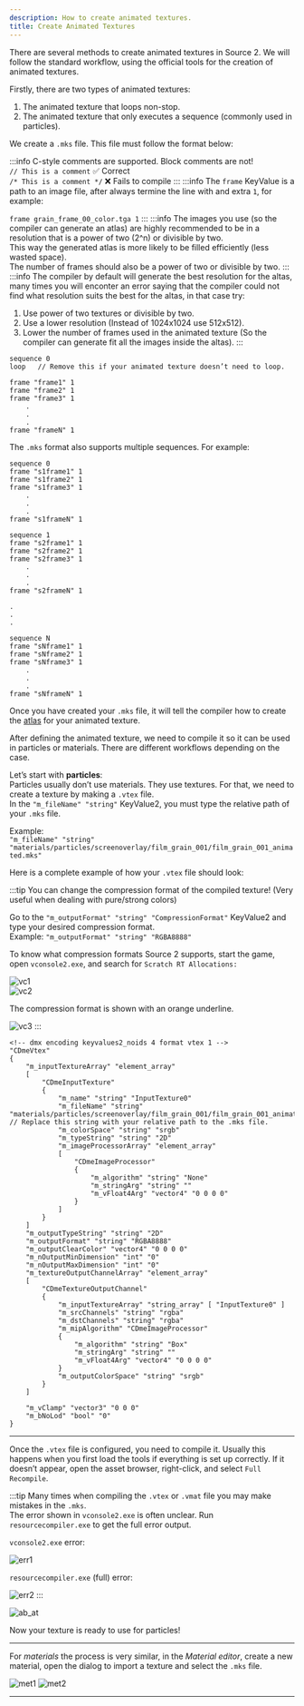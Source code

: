 ```yaml
---
description: How to create animated textures. 
title: Create Animated Textures
---
```


There are several methods to create animated textures in Source 2. We will follow the standard workflow, using the official tools for the creation of animated textures.  

Firstly, there are two types of animated textures:  
1. The animated texture that loops non-stop.  
2. The animated texture that only executes a sequence (commonly used in particles).  

We create a `.mks` file. This file must follow the format below:

:::info
C-style comments are supported. Block comments are not!  
`// This is a comment` ✅ Correct  
`/* This is a comment */` ❌ Fails to compile
:::
:::info
The `frame` KeyValue is a path to an image file, after always termine the line with and extra `1`, for example:

`frame grain_frame_00_color.tga 1`
:::
:::info
The images you use (so the compiler can generate an atlas) are highly recommended to be in a resolution that is a power of two (2^n) or divisible by two.  
This way the generated atlas is more likely to be filled efficiently (less wasted space).  
The number of frames should also be a power of two or divisible by two.
:::
:::info
The compiler by default will generate the best resolution for the altas, many times you will enconter an error saying that the compiler could not find what resolution suits the best for the altas,
in that case try:

1. Use power of two textures or divisible by two.
2. Use a lower resolution (Instead of 1024x1024 use 512x512).
3. Lower the number of frames used in the animated texture (So the compiler can generate fit all the images inside the altas). 
:::
```
sequence 0
loop   // Remove this if your animated texture doesn’t need to loop. 

frame "frame1" 1
frame "frame2" 1
frame "frame3" 1
    .
    .
    .
frame "frameN" 1
```

The `.mks` format also supports multiple sequences. For example:

```
sequence 0
frame "s1frame1" 1
frame "s1frame2" 1
frame "s1frame3" 1
    .
    .
    .
frame "s1frameN" 1

sequence 1
frame "s2frame1" 1
frame "s2frame2" 1
frame "s2frame3" 1
    .
    .
    .
frame "s2frameN" 1

.
.
.

sequence N
frame "sNframe1" 1
frame "sNframe2" 1
frame "sNframe3" 1
    .
    .
    .
frame "sNframeN" 1
```

Once you have created your `.mks` file, it will tell the compiler how to create the [atlas](https://en.wikipedia.org/wiki/Texture_atlas) for your animated texture.  

After defining the animated texture, we need to compile it so it can be used in particles or materials. There are different workflows depending on the case.  

Let’s start with **particles**:  
Particles usually don’t use materials. They use textures. For that, we need to create a texture by making a `.vtex` file.  
In the `"m_fileName" "string"` KeyValue2, you must type the relative path of your `.mks` file.  

Example:  
`"m_fileName" "string" "materials/particles/screenoverlay/film_grain_001/film_grain_001_animated.mks"`

Here is a complete example of how your `.vtex` file should look:

:::tip
You can change the compression format of the compiled texture! (Very useful when dealing with pure/strong colors)

Go to the `"m_outputFormat" "string" "CompressionFormat"` KeyValue2 and type your desired compression format.  
Example: `"m_outputFormat" "string" "RGBA8888"`  

To know what compression formats Source 2 supports, start the game, open `vconsole2.exe`, and search for `Scratch RT Allocations:`  

![vc1](./vconsole2_searchbar.png "vc1")  
![vc2](./vconsole2_cmpr_formats.png "vc2")  

The compression format is shown with an orange underline.  

![vc3](./format.png "vc3")
:::

```
<!-- dmx encoding keyvalues2_noids 4 format vtex 1 -->
"CDmeVtex"
{
	"m_inputTextureArray" "element_array" 
	[
		"CDmeInputTexture"
		{
			"m_name" "string" "InputTexture0"
			"m_fileName" "string" "materials/particles/screenoverlay/film_grain_001/film_grain_001_animated.mks" // Replace this string with your relative path to the .mks file.
			"m_colorSpace" "string" "srgb"
			"m_typeString" "string" "2D"
			"m_imageProcessorArray" "element_array" 
			[
				"CDmeImageProcessor"
				{
					"m_algorithm" "string" "None"
					"m_stringArg" "string" ""
					"m_vFloat4Arg" "vector4" "0 0 0 0"
				}
			]
		}
	]
	"m_outputTypeString" "string" "2D"
	"m_outputFormat" "string" "RGBA8888"
	"m_outputClearColor" "vector4" "0 0 0 0"
	"m_nOutputMinDimension" "int" "0"
	"m_nOutputMaxDimension" "int" "0"
	"m_textureOutputChannelArray" "element_array" 
    [
		"CDmeTextureOutputChannel"
		{
			"m_inputTextureArray" "string_array" [ "InputTexture0" ]
			"m_srcChannels" "string" "rgba"
			"m_dstChannels" "string" "rgba"
			"m_mipAlgorithm" "CDmeImageProcessor"
			{
				"m_algorithm" "string" "Box"
				"m_stringArg" "string" ""
				"m_vFloat4Arg" "vector4" "0 0 0 0"
			}
			"m_outputColorSpace" "string" "srgb"
		}
	]
	
    "m_vClamp" "vector3" "0 0 0"
    "m_bNoLod" "bool" "0"
}
```

---
Once the `.vtex` file is configured, you need to compile it. Usually this happens when you first load the tools if everything is set up correctly. If it doesn’t appear, open the asset browser, right-click, and select `Full Recompile`.

:::tip
Many times when compiling the `.vtex` or `.vmat` file you may make mistakes in the `.mks`.  
The error shown in `vconsole2.exe` is often unclear. Run `resourcecompiler.exe` to get the full error output.

`vconsole2.exe` error:

![err1](./err1.png "err1")

`resourcecompiler.exe` (full) error: 

![err2](./err2.png "err2")
:::

![ab_at](./assetbrowser_at.png "ab_at")

Now your texture is ready to use for particles!

---

For *materials* the process is very similar, in the *Material editor*, create a new material, open the dialog to import a texture and select the `.mks` file.

![met1](./met1.png "met1")
![met2](./met2.png "met2")

---
